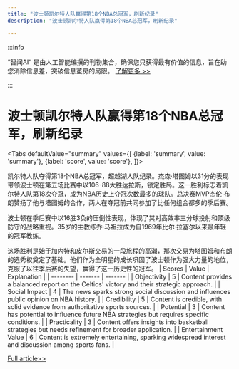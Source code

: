 ```yaml
---
title: "波士顿凯尔特人队赢得第18个NBA总冠军，刷新纪录"
description: "波士顿凯尔特人队赢得第18个NBA总冠军，刷新纪录"

---
```



:::info

“智闻AI“ 是由人工智能编撰的刊物集合，确保您只获得最有价值的信息，旨在助您消除信息差，突破信息茧房的局限。  [了解更多 >>](/)

:::

# 波士顿凯尔特人队赢得第18个NBA总冠军，刷新纪录


<Tabs
	defaultValue="summary"
	values={[
	{label: 'summary', value: 'summary'},
	{label: 'score', value: 'score'},
]}>
<TabItem value="summary">


凯尔特人队夺得第18个NBA总冠军，超越湖人队纪录。杰森·塔图姆以31分的表现带领波士顿在第五场比赛中以106-88大胜达拉斯，锁定胜局。这一胜利标志着凯尔特人队第18次夺冠，成为NBA历史上夺冠次数最多的球队。总决赛MVP杰伦·布朗赞扬了他与塔图姆的合作，两人在夺冠前共同参加了比任何组合都多的季后赛。

波士顿在季后赛中以16胜3负的压倒性表现，体现了其对高效率三分球投射和顶级防守的战略重视。35岁的主教练乔·马祖拉成为自1969年比尔·拉塞尔以来最年轻的冠军教练。

这场胜利是始于加内特和皮尔斯交易的一段旅程的高潮，那次交易为塔图姆和布朗的选秀权奠定了基础。他们作为全明星的成长巩固了波士顿作为强大力量的地位，克服了以往季后赛的失望，赢得了这一历史性的冠军。
</TabItem>
<TabItem value="score">
	| Scores     | Value   | Explanation |
	| -------- | ------- | ------- |
	| Objectivity  | 5    | Content provides a balanced report on the Celtics' victory and their strategic approach.    |
	| Social Impact | 4     | The news sparks strong social discussion and influences public opinion on NBA history.    |
	| Credibility    | 5    | Content is credible, with solid evidence from authoritative sports sources.    |
	| Potential    | 3    | Content has potential to influence future NBA strategies but requires specific conditions.    |
	| Practicality    | 3    | Content offers insights into basketball strategies but needs refinement for broader application.    |
	| Entertainment Value    | 6    | Content is extremely entertaining, sparking widespread interest and discussion among sports fans.    |
</TabItem>
</Tabs>

[Full article>>](https://apnews.com/article/mavericks-celtics-score-0cdf7b0fb7bc641a5007c8dff836832a)

